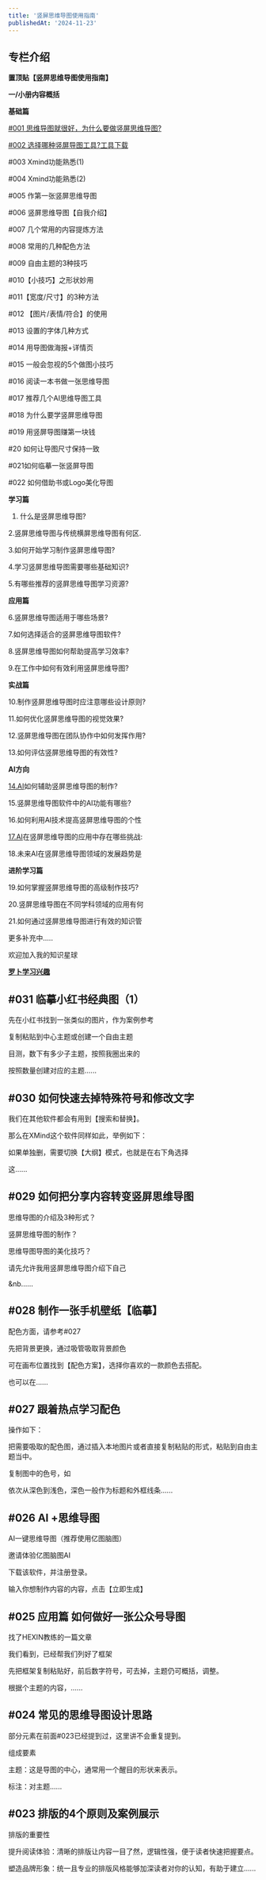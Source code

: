 ```yaml
---
title: '竖屏思维导图使用指南'
publishedAt: '2024-11-23'
---
```


## 专栏介绍

**置顶贴【竖屏思维导图使用指南】**

**一/小册内容概括**

**基础篇**

[#001 思维导图就很好，为什么要做竖屏思维导图?](https://xiaobot.net/post/0bd9a362-8a55-4043-98c3-f371b3ef6f13?refer=716b6d4c-8065-4e08-b154-f92cfe4c46e8)

[#002 选择哪种竖屏导图工具?工具下载](https://xiaobot.net/post/b81c8d6f-677d-41a7-b4d2-1c2ee352deed?refer=716b6d4c-8065-4e08-b154-f92cfe4c46e8)

#003 Xmind功能熟悉(1)

#004 Xmind功能熟悉(2)

#005 作第一张竖屏思维导图

#006 竖屏思维导图【自我介绍】

#007 几个常用的内容提炼方法

#008 常用的几种配色方法

#009 自由主题的3种技巧

#010【小技巧】之形状妙用

#011【宽度/尺寸】的3种方法

#012 【图片/表情/符合】的使用

#013 设置的字体几种方式

#014 用导图做海报+详情页

#015 一般会忽视的5个做图小技巧

#016 阅读一本书做一张思维导图

#017 推荐几个AI思维导图工具

#018 为什么要学竖屏思维导图

#019 用竖屏导图赚第一块钱

#20 如何让导图尺寸保持一致

#021如何临摹一张竖屏导图

#022 如何借助书或Logo美化导图

**学习篇**

1. 什么是竖屏思维导图?

2.竖屏思维导图与传统横屏思维导图有何区.

3.如何开始学习制作竖屏思维导图?

4.学习竖屏思维导图需要哪些基础知识?

5.有哪些推荐的竖屛思维导图学习资源?

**应用篇**

6.竖屏思维导图适用于哪些场景?

7.如何选择适合的竖屏思维导图软件?

8.竖屏思维导图如何帮助提高学习效率?

9.在工作中如何有效利用竖屏思维导图?

**实战篇**

10.制作竖屏思维导图时应注意哪些设计原则?

11.如何优化竖屏思维导图的视觉效果?

12.竖屏思维导图在团队协作中如何发挥作用?

13.如何评估竖屏思维导图的有效性?

**AI方向**

[14.AI](http://14.AI)如何辅助竖屏思维导图的制作?

15.竖屏思维导图软件中的AI功能有哪些?

16.如何利用AI技术提高竖屏思维导图的个性

[17.AI](http://17.AI)在竖屏思维导图的应用中存在哪些挑战:

18.未来AI在竖屏思维导图领域的发展趋势是

**进阶学习篇**

19.如何掌握竖屏思维导图的高级制作技巧?

20.竖屏思维导图在不同学科领域的应用有何

21.如何通过竖屏思维导图进行有效的知识管

更多补充中.....

欢迎加入我的知识星球

[**罗卜学习兴趣**](https://t.zsxq.com/19XYMpf7O)



## #031  临摹小红书经典图（1）
先在小红书找到一张类似的图片，作为案例参考

复制粘贴到中心主题或创建一个自由主题

目测，数下有多少子主题，按照我圈出来的

按照数量创建对应的主题......

## #030 如何快速去掉特殊符号和修改文字
我们在其他软件都会有用到【搜索和替换】。

那么在XMind这个软件同样如此，举例如下：

如果单独删，需要切换【大纲】模式，也就是在右下角选择

这......

## #029 如何把分享内容转变竖屏思维导图
思维导图的介绍及3种形式？

竖屏思维导图的制作？

思维导图导图的美化技巧？

请先允许我用竖屏思维导图介绍下自己

&nb......

## #028  制作一张手机壁纸【临摹】
配色方面，请参考#027

先把背景更换，通过吸管吸取背景颜色

可在画布位置找到【配色方案】，选择你喜欢的一款颜色去搭配。

也可以在......

## #027  跟着热点学习配色
操作如下：

把需要吸取的配色图，通过插入本地图片或者直接复制粘贴的形式，粘贴到自由主题当中。

复制图中的色号，如

依次从深色到浅色，深色一般作为标题和外框线条......

## #026  AI +思维导图
AI一键思维导图（推荐使用亿图脑图）

邀请体验亿图脑图AI

下载该软件，并注册登录。

输入你想制作内容的内容，点击【立即生成】

## #025 应用篇 如何做好一张公众号导图
找了HEXIN教练的一篇文章

我们看到，已经帮我们列好了框架

先把框架复制粘贴好，前后数字符号，可去掉，主题仍可概括，调整。

根据个主题的内容，......

## #024 常见的思维导图设计思路
部分元素在前面#023已经提到过，这里讲不会重复提到。

组成要素

主题：这是导图的中心，通常用一个醒目的形状来表示。

标注：对主题......

## #023 排版的4个原则及案例展示
排版的重要性

提升阅读体验：清晰的排版让内容一目了然，逻辑性强，便于读者快速把握要点。

塑造品牌形象：统一且专业的排版风格能够加深读者对你的认知，有助于建立......

